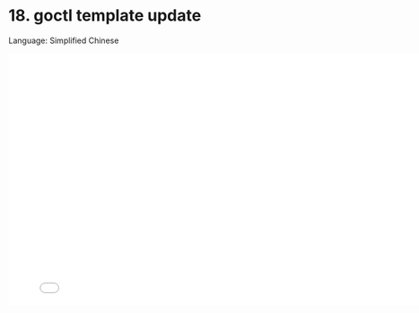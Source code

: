 # 18. goctl template update

Language: Simplified Chinese

<iframe src="//player.bilibili.com/player.html?bvid=BV1EU4y1i76H&page=1"
    width="800"
    height="450"
    frameborder="0"
    allowfullscreen
    scrolling="no"
    border="0"
    framespacing="0"
    allowfullscreen="true">
</iframe>
